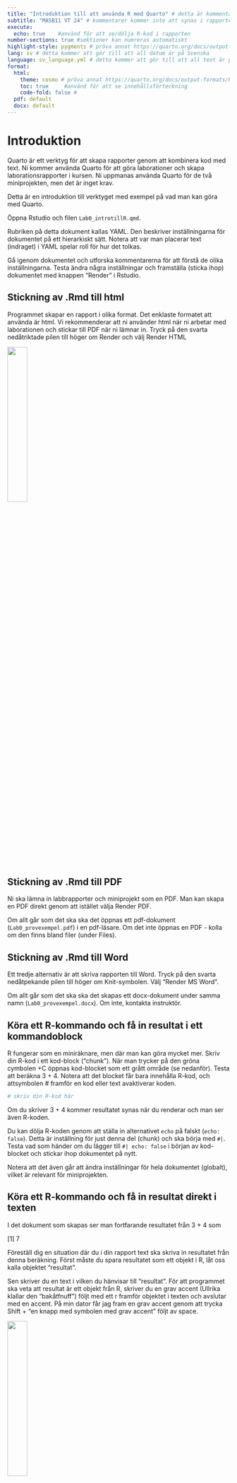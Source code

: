 ```yaml
---
title: "Introduktion till att använda R med Quarto" # detta är kommentaren. 
subtitle: "MASB11 VT 24" # kommentarer kommer inte att synas i rapporten
execute: 
  echo: true    #använd för att se/dölja R-kod i rapporten
number-sections: true #sektioner kan numreras automatiskt
highlight-style: pygments # pröva annat https://quarto.org/docs/output-formats/html-code.html#highlighting
lang: sv # detta kommer att gör till att all datum är på Svenska
language: sv_language.yml # detta kommer att gör till att all text är på Svenska
format: 
  html:
    theme: cosmo # pröva annat https://quarto.org/docs/output-formats/html-themes.html
    toc: true     #använd för att se innehållsförteckning
    code-fold: false # 
  pdf: default
  docx: default
---
```


<!--detta är en textkommentar. Den kommer inte att synas i rapporten -->

# Introduktion

Quarto är ett verktyg för att skapa rapporter genom att kombinera kod med text. Ni kommer använda Quarto för att göra laborationer och skapa laborationsrapporter i kursen. Ni uppmanas använda Quarto för de två miniprojekten, men det är inget krav.

Detta är en introduktion till verktyget med exempel på vad man kan göra med Quarto.

Öppna Rstudio och filen `Lab0_introtillR.qmd`.

Rubriken på detta dokument kallas YAML. Den beskriver inställningarna för dokumentet på ett hierarkiskt sätt. Notera att var man placerar text (indraget) i YAML spelar roll för hur det tolkas.

Gå igenom dokumentet och utforska kommentarerna för att förstå de olika inställningarna. Testa ändra några inställningar och framställa (sticka ihop) dokumentet med knappen "Render" i Rstudio.

## Stickning av .Rmd till html

Programmet skapar en rapport i olika format. Det enklaste formatet att använda är html. Vi rekommenderar att ni använder html när ni arbetar med laborationen och stickar till PDF när ni lämnar in. 
Tryck på den svarta nedåtriktade pilen till höger om Render och välj Render HTML

![](fig/render.png){width=30%}

## Stickning av .Rmd till PDF

Ni ska lämna in labbrapporter och miniprojekt som en PDF. Man kan skapa en PDF direkt genom att istället välja Render PDF.

Om allt går som det ska ska det öppnas ett pdf-dokument (`Lab0_provexempel.pdf`) i en pdf-läsare. Om det inte öppnas en PDF - kolla om den finns bland filer (under Files).

## Stickning av .Rmd till Word

Ett tredje alternativ är att skriva rapporten till Word. Tryck på den svarta nedåtpekande pilen till höger om Knit-symbolen. Välj "Render MS Word".

Om allt går som det ska ska det skapas ett docx-dokument under samma namn (`Lab0_provexempel.docx`). Om inte, kontakta instruktör.

## Köra ett R-kommando och få in resultat i ett kommandoblock

R fungerar som en miniräknare, men där man kan göra mycket mer. Skriv din R-kod i ett kod-block ("chunk"). När man trycker på den gröna cymbolen +C öppnas kod-blocket som ett grått område (se nedanför). Testa att beräkna 3 + 4. Notera att det blocket får bara innehålla R-kod, och attsymbolen \# framför en kod eller text avaktiverar koden.

```r
# skriv din R-kod här

```

Om du skriver 3 + 4 kommer resultatet synas när du renderar och man ser även R-koden.

Du kan dölja R-koden genom att ställa in alternativet `echo` på falskt (`echo: false`). Detta är inställning för just denna del (chunk) och ska börja med `#|`. Testa vad som händer om du lägger till `#| echo: false` i början av kod-blocket och stickar ihop dokumentet på nytt.

Notera att det även går att ändra inställningar för hela dokumentet (globalt), vilket är relevant för miniprojekten.

## Köra ett R-kommando och få in resultat direkt i texten

I det dokument som skapas ser man fortfarande resultatet från 3 + 4 som

\[1\] 7

Föreställ dig en situation där du i din rapport text ska skriva in resultatet från denna beräkning. Först måste du spara resultatet som ett objekt i R, låt oss kalla objektet "resultat".

Sen skriver du en text i vilken du hänvisar till "resultat". För att programmet ska veta att resultat är ett objekt från R, skriver du en grav accent (Ullrika klallar den "bakåtfnuff") följt med ett r framför objektet i texten och avslutar med en accent. På min dator får jag fram en grav accent genom att trycka Shift + "en knapp med symbolen med grav accent" följt av space.

![](fig/bakåtfnuff.png){width="30%"}

Sticka ihop dokumentet och då bör du på den platsen i dokumentet se följande

```r
#| echo: false
resultat <- 3 + 4
```

Om man lägger ihop 3 och 4 får man `r resultat`.

## Göra beräkningar och implementera resultat i text

Du kan också utföra mer komplexa beräkningar i text.

```r
x <- 1:10
x
```

Objektet `x` innehåller en vektor av tal. Medelvärdet för denna vektor är `r mean(x)` och variansen är `r var(x)`.

I mallen finns det flera ställen där resultat används i text. Studera några av dem. Lägg märke till att värdet ibland kan avrundats till 2 eller 3 decimaler. Här är variansen avrundad till två decimaler `r round(var(x),2)`.

## Skriva matematiska formler såsom modell och hypoteser

Matematiska formler skrivs med hjälp av MathJax (typ LaTeX). På samma sätt som symbolen r markerar när något är en kod eller variabler i R, markeras LaTeX text av dollartecken för och efter utrycket (t. ex. $f(x)$). Använd två dollartecken före och efter för att få ett matematiskt uttryck som är på en egen rad.

$$
E=mc^2
$$

::: callout-tip
Kolla i rapportmallen hur vi har gjort
:::

Testa att få fram följande text genom att ställa dig på en tom rad någonstans i QMD-filen eller öppna ett nytt QMD dokument och skriva uttryck med LaTeX/MathJax. Gå till File och välj New File \> Quarto Document.

### Grekiska bokstäver {.unnumbered}

Det är vanligt att använda grekiska bokstäver för parametrar, såsom $\mu$, $\sigma$ och $\beta$.

### Skriv ett uttryck med nedsänkt/upphöjd text {.unnumbered}

$x_1$ eller $y_i$

Du kan gör mer än en symbol nedsänkt, t.ex. $X_{gruppA}$.

::: callout-tip
För att få mer än en sak nedänkt behöver man sätta det som ska sänkas ned inom klammerparentes
:::

Skriv ett uttryck med upphöjd text som $x^2$ eller $\sigma^2$. Likaså kan flera symboler höjas $e^{-\beta x}$. Ta gärna med mellanslag mellan symbolerna för läsbarhet

### Hur man skriver ett uttryck som är en kvot {.unnumbered}

$\frac{1}{n}$

### Hur man skriver ett uttryck med en summa {.unnumbered}

$\sum_{i=1}^{n} x_i$


### Skriv in nya uttryck {.unnumbered}

Försök att producera följande uttryck i detta dokument

![](fig/uttryck.png){width="30%"}
